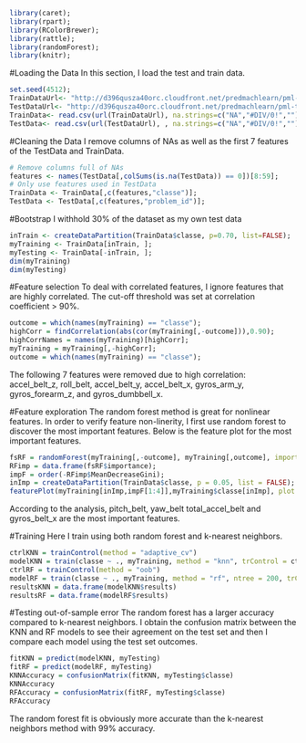 ```r
library(caret);
library(rpart);
library(RColorBrewer);
library(rattle);
library(randomForest);
library(knitr);
```

#Loading the Data
In this section, I load the test and train data.
```r
set.seed(4512);
TrainDataUrl<- "http://d396qusza40orc.cloudfront.net/predmachlearn/pml-training.csv";
TestDataUrl<- "http://d396qusza40orc.cloudfront.net/predmachlearn/pml-testing.csv";
TrainData<- read.csv(url(TrainDataUrl), na.strings=c("NA","#DIV/0!",""));
TestData<- read.csv(url(TestDataUrl), , na.strings=c("NA","#DIV/0!",""));
```

#Cleaning the Data
I remove  columns of NAs as well as the first 7 features of the TestData and TrainData. 
```r
# Remove columns full of NAs 
features <- names(TestData[,colSums(is.na(TestData)) == 0])[8:59];
# Only use features used in TestData
TrainData <- TrainData[,c(features,"classe")];
TestData <- TestData[,c(features,"problem_id")];
```

#Bootstrap 
I withhold 30% of the dataset as my own test data
```r
inTrain <- createDataPartition(TrainData$classe, p=0.70, list=FALSE);
myTraining <- TrainData[inTrain, ];
myTesting <- TrainData[-inTrain, ];
dim(myTraining)
dim(myTesting)
```

#Feature selection
To deal with correlated features, I ignore features that are highly correlated. The cut-off threshold was set at correlation coefficient > 90%.
```r
outcome = which(names(myTraining) == "classe");
highCorr = findCorrelation(abs(cor(myTraining[,-outcome])),0.90);
highCorrNames = names(myTraining)[highCorr];
myTraining = myTraining[,-highCorr];
outcome = which(names(myTraining) == "classe");
```
The following 7 features were removed due to high correlation: accel_belt_z, roll_belt, accel_belt_y, accel_belt_x, gyros_arm_y, gyros_forearm_z, and gyros_dumbbell_x.

#Feature exploration
The random forest method is great for nonlinear features. In order to verify feature non-linerity, I first use random forest to discover the most important features. Below is the feature plot for the most important features.
```r
fsRF = randomForest(myTraining[,-outcome], myTraining[,outcome], importance = TRUE)
RFimp = data.frame(fsRF$importance);
impF = order(-RFimp$MeanDecreaseGini);
inImp = createDataPartition(TrainData$classe, p = 0.05, list = FALSE);
featurePlot(myTraining[inImp,impF[1:4]],myTraining$classe[inImp], plot = "pairs")
```

According to the analysis, pitch_belt,  yaw_belt total_accel_belt and gyros_belt_x are the most important features.

#Training
Here I train using both random forest and k-nearest neighbors.
```r
ctrlKNN = trainControl(method = "adaptive_cv")
modelKNN = train(classe ~ ., myTraining, method = "knn", trControl = ctrlKNN)
ctrlRF = trainControl(method = "oob")
modelRF = train(classe ~ ., myTraining, method = "rf", ntree = 200, trControl = ctrlRF)
resultsKNN = data.frame(modelKNN$results)
resultsRF = data.frame(modelRF$results)
```

#Testing out-of-sample error
The random forest has  a larger accuracy compared to k-nearest neighbors. I obtain the confusion matrix between the KNN and RF models to see their agreement on the test set and  then I compare each model using the test set outcomes.
```r
fitKNN = predict(modelKNN, myTesting)
fitRF = predict(modelRF, myTesting)
KNNAccuracy = confusionMatrix(fitKNN, myTesting$classe)
KNNAccuracy
RFAccuracy = confusionMatrix(fitRF, myTesting$classe)
RFAccuracy
```
The random forest fit is obviously more accurate than the k-nearest neighbors method with 99% accuracy.

